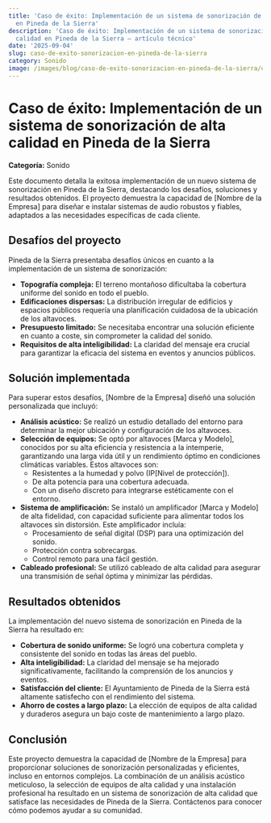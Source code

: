 ```yaml
---
title: 'Caso de éxito: Implementación de un sistema de sonorización de alta calidad
  en Pineda de la Sierra'
description: 'Caso de éxito: Implementación de un sistema de sonorización de alta
  calidad en Pineda de la Sierra — artículo técnico'
date: '2025-09-04'
slug: caso-de-exito-sonorizacion-en-pineda-de-la-sierra
category: Sonido
image: /images/blog/caso-de-exito-sonorizacion-en-pineda-de-la-sierra/caso-de-exito-sonorizacion-en-pineda-de-la-sierra-hero-001.png
---
```


# Caso de éxito: Implementación de un sistema de sonorización de alta calidad en Pineda de la Sierra

**Categoría:** Sonido

Este documento detalla la exitosa implementación de un nuevo sistema de sonorización en Pineda de la Sierra, destacando los desafíos, soluciones y resultados obtenidos.  El proyecto demuestra la capacidad de [Nombre de la Empresa] para diseñar e instalar sistemas de audio robustos y fiables, adaptados a las necesidades específicas de cada cliente.


## Desafíos del proyecto

Pineda de la Sierra presentaba desafíos únicos en cuanto a la implementación de un sistema de sonorización:

* **Topografía compleja:** El terreno montañoso dificultaba la cobertura uniforme del sonido en todo el pueblo.
* **Edificaciones dispersas:** La distribución irregular de edificios y espacios públicos requería una planificación cuidadosa de la ubicación de los altavoces.
* **Presupuesto limitado:** Se necesitaba encontrar una solución eficiente en cuanto a coste, sin comprometer la calidad del sonido.
* **Requisitos de alta inteligibilidad:**  La claridad del mensaje era crucial para garantizar la eficacia del sistema en eventos y anuncios públicos.


## Solución implementada

Para superar estos desafíos, [Nombre de la Empresa] diseñó una solución personalizada que incluyó:

* **Análisis acústico:** Se realizó un estudio detallado del entorno para determinar la mejor ubicación y configuración de los altavoces.
* **Selección de equipos:** Se optó por altavoces [Marca y Modelo], conocidos por su alta eficiencia y resistencia a la intemperie, garantizando una larga vida útil y un rendimiento óptimo en condiciones climáticas variables.  Estos altavoces son:
    * Resistentes a la humedad y polvo (IP[Nivel de protección]).
    * De alta potencia para una cobertura adecuada.
    * Con un diseño discreto para integrarse estéticamente con el entorno.
* **Sistema de amplificación:** Se instaló un amplificador [Marca y Modelo] de alta fidelidad, con capacidad suficiente para alimentar todos los altavoces sin distorsión.  Este amplificador incluía:
    * Procesamiento de señal digital (DSP) para una optimización del sonido.
    * Protección contra sobrecargas.
    * Control remoto para una fácil gestión.
* **Cableado profesional:** Se utilizó cableado de alta calidad para asegurar una transmisión de señal óptima y minimizar las pérdidas.


## Resultados obtenidos

La implementación del nuevo sistema de sonorización en Pineda de la Sierra ha resultado en:

* **Cobertura de sonido uniforme:** Se logró una cobertura completa y consistente del sonido en todas las áreas del pueblo.
* **Alta inteligibilidad:** La claridad del mensaje se ha mejorado significativamente, facilitando la comprensión de los anuncios y eventos.
* **Satisfacción del cliente:** El Ayuntamiento de Pineda de la Sierra está altamente satisfecho con el rendimiento del sistema.
* **Ahorro de costes a largo plazo:** La elección de equipos de alta calidad y duraderos asegura un bajo coste de mantenimiento a largo plazo.


## Conclusión

Este proyecto demuestra la capacidad de [Nombre de la Empresa] para proporcionar soluciones de sonorización personalizadas y eficientes, incluso en entornos complejos.  La combinación de un análisis acústico meticuloso, la selección de equipos de alta calidad y una instalación profesional ha resultado en un sistema de sonorización de alta calidad que satisface las necesidades de Pineda de la Sierra.  Contáctenos para conocer cómo podemos ayudar a su comunidad.
